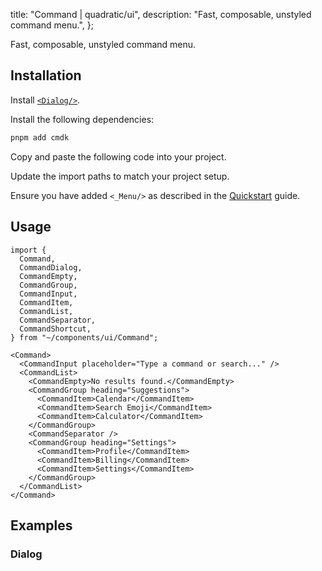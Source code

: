 
  title: "Command | quadratic/ui",
  description: "Fast, composable, unstyled command menu.",
};

<Title>Command</Title>
<Description>Fast, composable, unstyled command menu.</Description>
<ComponentPreview id="command" />

## Installation
<Steps>

<StepTitle>Install [`<Dialog/>`](/docs/components/primitives/dialog#installation).</StepTitle>

<StepTitle>Install the following dependencies:</StepTitle>
<StepContent>
```bash
pnpm add cmdk
```
</StepContent>

<StepTitle>Copy and paste the following code into your project.</StepTitle>
<StepContent>
<FileSource id="command" />
</StepContent>

<StepTitle>Update the import paths to match your project setup.</StepTitle>

<StepTitle>Ensure you have added `<_Menu/>` as described in the [Quickstart](/docs/getting-started/guides/quickstart) guide.</StepTitle>

</Steps>

## Usage
```tsx
import {
  Command,
  CommandDialog,
  CommandEmpty,
  CommandGroup,
  CommandInput,
  CommandItem,
  CommandList,
  CommandSeparator,
  CommandShortcut,
} from "~/components/ui/Command";
```
```tsx
<Command>
  <CommandInput placeholder="Type a command or search..." />
  <CommandList>
    <CommandEmpty>No results found.</CommandEmpty>
    <CommandGroup heading="Suggestions">
      <CommandItem>Calendar</CommandItem>
      <CommandItem>Search Emoji</CommandItem>
      <CommandItem>Calculator</CommandItem>
    </CommandGroup>
    <CommandSeparator />
    <CommandGroup heading="Settings">
      <CommandItem>Profile</CommandItem>
      <CommandItem>Billing</CommandItem>
      <CommandItem>Settings</CommandItem>
    </CommandGroup>
  </CommandList>
</Command>
```

## Examples

### Dialog
<ComponentPreview id="commandDialog" />

<Footer previousLabel="Combobox" previousHref="/docs/components/primitives/combobox" nextLabel="Context Menu" nextHref="/docs/components/primitives/context-menu" />

